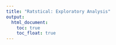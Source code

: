 ```yaml
---
title: "Ratstical: Exploratory Analysis"
output: 
  html_document:
    toc: true
    toc_float: true
---
```


